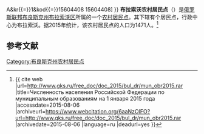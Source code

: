 {{Infobox Settlement
| official_name = 布拉索沃农村居民点
| native_name = Брасовское сельское поселение
| settlement_type = [[农村居民点|农村居民点]]
| subdivision_type = [[国家|国家]]
| subdivision_type1 = [[州_(俄罗斯)|州]]
| subdivision_type2 = [[区_(苏联)|区]]
| subdivision_name = {{RUS}}
| subdivision_name1 = [[布良斯克州|布良斯克州]]
| subdivision_name2 = [[布拉索沃区|布拉索沃区]]
| seat_type = 行政中心
| seat = 布拉索沃
| population_as_of=2015
| population_footnotes = <ref name=stat />
| population_total = 1471
| coordinates_display = inline,title
| latd =  | latm =  | lats =  | latNS = N
| longd =  | longm =  | longs =  | longEW = E
| timezone = [[莫斯科时间|MSK]]
| utc_offset = +3
| blank_name = [[俄罗斯市政土地区划代码|OKTMO编码]]
| blank_info = [http://classif.spb.ru/classificators/view/tma.php?st{{=}}A&kr{{=}}1&kod{{=}}15604408 15604408]
}}
'''布拉索沃农村居民点'''（{{lang-ru|Брасовское сельское поселение}}）是[[俄罗斯联邦|俄罗斯联邦]][[布良斯克州|布良斯克州]][[布拉索沃区|布拉索沃区]]所属的一个[[农村居民点|农村居民点]]。其下辖有个居民点，行政中心为布拉索沃。据2015年统计，该农村居民点的人口为1471人。<ref name=stat>{{ cite web |url=http://www.gks.ru/free_doc/doc_2015/bul_dr/mun_obr2015.rar |title=Численность населения Российской Федерации по муниципальным образованиям на 1 января 2015 года |accessdate=2015-08-06 |archiveurl=https://www.webcitation.org/6aaNzOlFO?url=http://www.gks.ru/free_doc/doc_2015/bul_dr/mun_obr2015.rar |archivedate=2015-08-06 |language=ru |deadurl=yes }}</ref>

== 参考文献 ==
{{reflist}}

{{Russia-stub}}

[[Category:布良斯克州农村居民点|Category:布良斯克州农村居民点]]